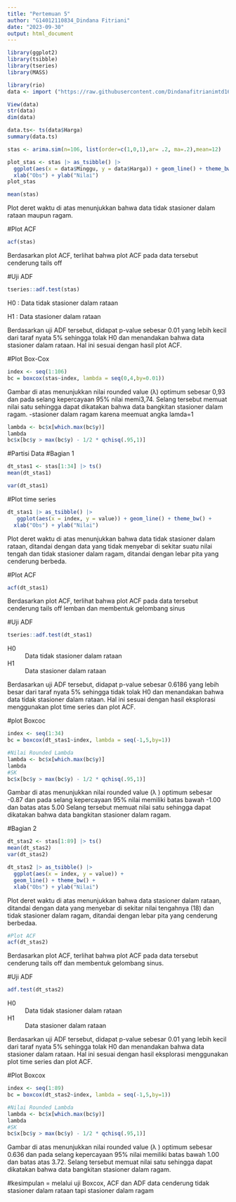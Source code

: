 ---
title: "Pertemuan 5"
author: "G14012110834_Dindana Fitriani"
date: "2023-09-30"
output: html_document
---


```{r}
library(ggplot2)
library(tsibble)
library(tseries)
library(MASS)
```


```{r}
library(rio)
data <- import ("https://raw.githubusercontent.com/Dindanafitrianimtd16/Mpdw5/main/Data/data.csv")
```

```{r}
View(data)
str(data)
dim(data)
```
```{r}
data.ts<- ts(data$Harga)
summary(data.ts)
```
```{r}
stas <- arima.sim(n=106, list(order=c(1,0,1),ar= .2, ma=.2),mean=12)
```


```{r}
plot_stas <- stas |> as_tsibble() |> 
  ggplot(aes(x = data$Minggu, y = data$Harga)) + geom_line() + theme_bw() +
  xlab("Obs") + ylab("Nilai")
plot_stas
```
```{r}
mean(stas)
```
Plot deret waktu di atas menunjukkan bahwa data tidak stasioner dalam rataan maupun ragam.

#Plot ACF
```{r}
acf(stas)
```
Berdasarkan plot ACF, terlihat bahwa plot ACF pada data tersebut cenderung tails off 

#Uji ADF
```{r}
tseries::adf.test(stas)
```
H0 : Data tidak stasioner dalam rataan

H1 : Data stasioner dalam rataan

Berdasarkan uji ADF tersebut, didapat p-value sebesar 0.01 yang lebih kecil dari taraf nyata 5% sehingga tolak H0 dan menandakan bahwa data stasioner dalam rataan. Hal ini sesuai dengan hasil  plot ACF.
 
#Plot Box-Cox
```{r}
index <- seq(1:106)
bc = boxcox(stas~index, lambda = seq(0,4,by=0.01))
```
Gambar di atas menunjukkan nilai rounded value (λ) optimum sebesar 0,93 dan pada selang kepercayaan 95% nilai memi3,74. Selang tersebut memuat nilai satu sehingga dapat dikatakan bahwa data bangkitan stasioner dalam ragam.
-stasioner dalam ragam karena meemuat angka lamda=1

```{r}
lambda <- bc$x[which.max(bc$y)]
lambda
bc$x[bc$y > max(bc$y) - 1/2 * qchisq(.95,1)]
```

#Partisi Data
#Bagian 1
```{r}
dt_stas1 <- stas[1:34] |> ts()
mean(dt_stas1)
```
```{r}
var(dt_stas1)
```
#Plot time series

```{r}
dt_stas1 |> as_tsibble() |> 
   ggplot(aes(x = index, y = value)) + geom_line() + theme_bw() +
  xlab("Obs") + ylab("Nilai")
```
Plot deret waktu di atas menunjukkan bahwa data tidak stasioner dalam rataan, ditandai dengan data yang tidak menyebar di sekitar suatu nilai tengah dan tidak stasioner dalam ragam, ditandai dengan lebar pita yang cenderung berbeda.

#Plot ACF
```{r}
acf(dt_stas1)
```
Berdasarkan plot ACF, terlihat bahwa plot ACF pada data tersebut cenderung tails off lemban dan membentuk gelombang sinus

#Uji ADF
```{r}
tseries::adf.test(dt_stas1)
```
H0
 : Data tidak stasioner dalam rataan

H1
 : Data stasioner dalam rataan

Berdasarkan uji ADF tersebut, didapat p-value sebesar 0.6186 yang lebih besar dari taraf nyata 5% sehingga tidak tolak H0
 dan menandakan bahwa data tidak stasioner dalam rataan. Hal ini sesuai dengan hasil eksplorasi menggunakan plot time series dan plot ACF.
 
#plot Boxcoc
```{r}
index <- seq(1:34)
bc = boxcox(dt_stas1~index, lambda = seq(-1,5,by=1))
```

```{r}
#Nilai Rounded Lambda
lambda <- bc$x[which.max(bc$y)]
lambda
#SK
bc$x[bc$y > max(bc$y) - 1/2 * qchisq(.95,1)]
```
Gambar di atas menunjukkan nilai rounded value (λ
) optimum sebesar -0.87 dan pada selang kepercayaan 95% nilai memiliki batas bawah -1.00 dan batas atas  5.00 Selang tersebut memuat nilai satu sehingga dapat dikatakan bahwa data bangkitan stasioner dalam ragam.

#Bagian 2

```{r}
dt_stas2 <- stas[1:89] |> ts()
mean(dt_stas2)
var(dt_stas2)
```

```{r}
dt_stas2 |> as_tsibble() |> 
  ggplot(aes(x = index, y = value)) +
  geom_line() + theme_bw() +
  xlab("Obs") + ylab("Nilai")
```
Plot deret waktu di atas menunjukkan bahwa data stasioner dalam rataan, ditandai dengan data yang menyebar di sekitar nilai tengahnya (18) dan  tidak stasioner dalam ragam, ditandai dengan lebar pita yang cenderung berbedaa.

```{r}
#Plot ACF
acf(dt_stas2)
```
Berdasarkan plot ACF, terlihat bahwa plot ACF pada data tersebut cenderung tails off dan membentuk gelombang sinus.

#Uji ADF
```{r}
adf.test(dt_stas2)
```
H0
 : Data tidak stasioner dalam rataan

H1
 : Data stasioner dalam rataan

Berdasarkan uji ADF tersebut, didapat p-value sebesar 0.01 yang lebih kecil dari taraf nyata 5% sehingga tolak H0 dan menandakan bahwa data stasioner dalam rataan. Hal ini sesuai dengan hasil eksplorasi menggunakan plot time series dan plot ACF.
 
#Plot Boxcox
```{r}
index <- seq(1:89)
bc = boxcox(dt_stas2~index, lambda = seq(-1,5,by=1))
```
```{r}
#Nilai Rounded Lambda
lambda <- bc$x[which.max(bc$y)]
lambda
#SK
bc$x[bc$y > max(bc$y) - 1/2 * qchisq(.95,1)]
```
Gambar di atas menunjukkan nilai rounded value (λ
) optimum sebesar 0.636 dan pada selang kepercayaan 95% nilai memiliki batas bawah 1.00 dan batas atas 3.72. Selang tersebut memuat nilai satu sehingga dapat dikatakan bahwa data bangkitan stasioner dalam ragam.


#kesimpulan = melalui uji Boxcox, ACF dan ADF data cenderung tidak stasioner dalam rataan tapi stasioner dalam ragam

